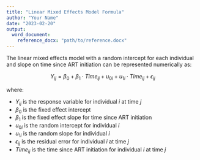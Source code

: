 ```yaml
---
title: "Linear Mixed Effects Model Formula"
author: "Your Name"
date: "2023-02-20"
output: 
  word_document: 
    reference_docx: "path/to/reference.docx"
---
```


The linear mixed effects model with a random intercept for each individual and slope on time since ART initiation can be represented numerically as:

$$Y_{ij} = \beta_0 + \beta_1 \cdot Time_{ij} + u_{0i} + u_{1i} \cdot Time_{ij} + \epsilon_{ij}$$

where:

* $Y_{ij}$ is the response variable for individual $i$ at time $j$
* $\beta_0$ is the fixed effect intercept
* $\beta_1$ is the fixed effect slope for time since ART initiation
* $u_{0i}$ is the random intercept for individual $i$
* $u_{1i}$ is the random slope for individual $i$
* $\epsilon_{ij}$ is the residual error for individual $i$ at time $j$
* $Time_{ij}$ is the time since ART initiation for individual $i$ at time $j$

